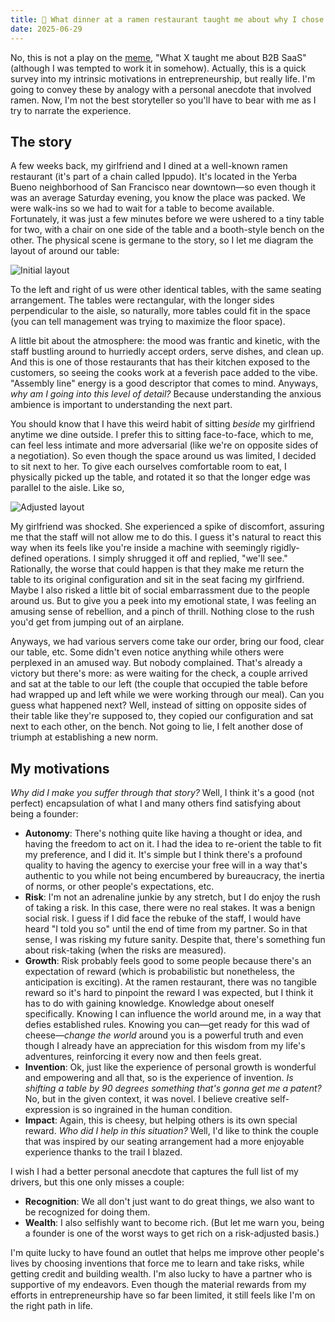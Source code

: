 ```yaml
---
title: 🍜 What dinner at a ramen restaurant taught me about why I chose entrepreneurship
date: 2025-06-29
---
```


No, this is not a play on the [meme](https://knowyourmeme.com/memes/heres-what-it-taught-me-about-b2b-enterprise-sales), "What X taught me about B2B SaaS" (although I was tempted to work it in somehow). Actually, this is a quick survey into my intrinsic motivations in entrepreneurship, but really life. I'm going to convey these by analogy with a personal anecdote that involved ramen. Now, I'm not the best storyteller so you'll have to bear with me as I try to narrate the experience.

## The story

A few weeks back, my girlfriend and I dined at a well-known ramen restaurant (it's part of a chain called Ippudo). It's located in the Yerba Bueno neighborhood of San Francisco near downtown—so even though it was an average Saturday evening, you know the place was packed. We were walk-ins so we had to wait for a table to become available. Fortunately, it was just a few minutes before we were ushered to a tiny table for two, with a chair on one side of the table and a booth-style bench on the other. The physical scene is germane to the story, so I let me diagram the layout of around our table:

<div style={{ display: "flex", justifyContent: "center" }}>
  <img src="/images/ippudo_seating_1.jpg" alt="Initial layout" style={{ maxWidth: "100%", maxHeight: "350px", paddingBottom: "15px" }} />
</div>

To the left and right of us were other identical tables, with the same seating arrangement. The tables were rectangular, with the longer sides perpendicular to the aisle, so naturally, more tables could fit in the space (you can tell management was trying to maximize the floor space).

A little bit about the atmosphere: the mood was frantic and kinetic, with the staff bustling around to hurriedly accept orders, serve dishes, and clean up. And this is one of those restaurants that has their kitchen exposed to the customers, so seeing the cooks work at a feverish pace added to the vibe. "Assembly line" energy is a good descriptor that comes to mind. Anyways, *why am I going into this level of detail?* Because understanding the anxious ambience is important to understanding the next part.

You should know that I have this weird habit of sitting *beside* my girlfriend anytime we dine outside. I prefer this to sitting face-to-face, which to me, can feel less intimate and more adversarial (like we're on opposite sides of a negotiation). So even though the space around us was limited, I decided to sit next to her. To give each ourselves comfortable room to eat, I physically picked up the table, and rotated it so that the longer edge was parallel to the aisle. Like so,

<div style={{ display: "flex", justifyContent: "center" }}>
  <img src="/images/ippudo_seating_2.jpg" alt="Adjusted layout" style={{ maxWidth: "100%", maxHeight: "350px", paddingBottom: "15px" }} />
</div>

My girlfriend was shocked. She experienced a spike of discomfort, assuring me that the staff will not allow me to do this. I guess it's natural to react this way when its feels like you're inside a machine with seemingly rigidly-defined operations. I simply shrugged it off and replied, "we'll see." Rationally, the worse that could happen is that they make me return the table to its original configuration and sit in the seat facing my girlfriend. Maybe I also risked a little bit of social embarrassment due to the people around us. But to give you a peek into my emotional state, I was feeling an amusing sense of rebellion, and a pinch of thrill. Nothing close to the rush you'd get from jumping out of an airplane.

Anyways, we had various servers come take our order, bring our food, clear our table, etc. Some didn't even notice anything while others were perplexed in an amused way. But nobody complained. That's already a victory but there's more: as were waiting for the check, a couple arrived and sat at the table to our left (the couple that occupied the table before had wrapped up and left while we were working through our meal). Can you guess what happened next? Well, instead of sitting on opposite sides of their table like they're supposed to, they copied our configuration and sat next to each other, on the bench. Not going to lie, I felt another dose of triumph at establishing a new norm.

## My motivations

*Why did I make you suffer through that story?* Well, I think it's a good (not perfect) encapsulation of what I and many others find satisfying about being a founder:

* **Autonomy**: There's nothing quite like having a thought or idea, and having the freedom to act on it. I had the idea to re-orient the table to fit my preference, and I did it. It's simple but I think there's a profound quality to having the agency to exercise your free will in a way that's authentic to you while not being encumbered by bureaucracy, the inertia of norms, or other people's expectations, etc.
* **Risk**: I'm not an adrenaline junkie by any stretch, but I do enjoy the rush of taking a risk. In this case, there were no real stakes. It was a benign social risk. I guess if I did face the rebuke of the staff, I would have heard "I told you so" until the end of time from my partner. So in that sense, I was risking my future sanity. Despite that, there's something fun about risk-taking (when the risks are measured).
* **Growth**: Risk probably feels good to some people because there's an expectation of reward (which is probabilistic but nonetheless, the anticipation is exciting). At the ramen restaurant, there was no tangible reward so it's hard to pinpoint the reward I was expected, but I think it has to do with gaining knowledge. Knowledge about oneself specifically. Knowing I can influence the world around me, in a way that defies established rules. Knowing you can—get ready for this wad of cheese—*change the world* around you is a powerful truth and even though I already have an appreciation for this  wisdom from my life's adventures, reinforcing it every now and then feels great.
* **Invention**: Ok, just like the experience of personal growth is wonderful and empowering and all that, so is the experience of invention. *Is shifting a table by 90 degrees something that's gonna get me a patent?* No, but in the given context, it was novel. I believe creative self-expression is so ingrained in the human condition.
* **Impact**: Again, this is cheesy, but helping others is its own special reward. *Who did I help in this situation?* Well, I'd like to think the couple that was inspired by our seating arrangement had a more enjoyable experience thanks to the trail I blazed.

I wish I had a better personal anecdote that captures the full list of my drivers, but this one only misses a couple:

* **Recognition**: We all don't just want to do great things, we also want to be recognized for doing them.
* **Wealth**: I also selfishly want to become rich. (But let me warn you, being a founder is one of the worst ways to get rich on a risk-adjusted basis.)

I'm quite lucky to have found an outlet that helps me improve other people's lives by choosing inventions that force me to learn and take risks, while getting credit and building wealth. I'm also lucky to have a partner who is supportive of my endeavors. Even though the material rewards from my efforts in entrepreneurship have so far been limited, it still feels like I'm on the right path in life.